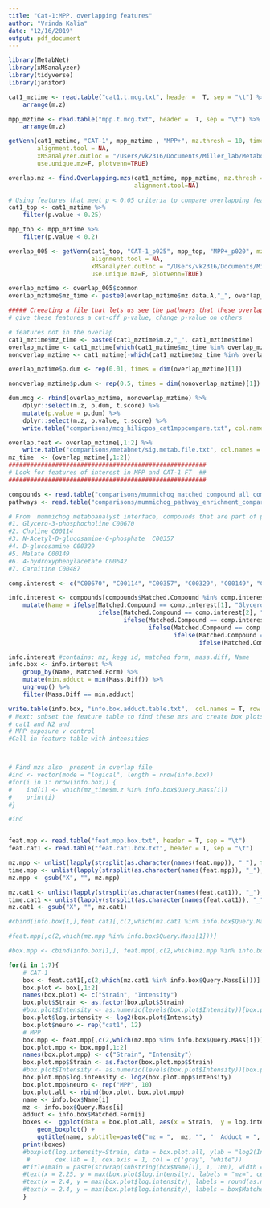 ```yaml
---
title: "Cat-1:MPP. overlapping features"
author: "Vrinda Kalia"
date: "12/16/2019"
output: pdf_document
---
```


```r
library(MetabNet)
library(xMSanalyzer)
library(tidyverse)
library(janitor)

cat1_mztime <- read.table("cat1.t.mcg.txt", header =  T, sep = "\t") %>%
    arrange(m.z)

mpp_mztime <- read.table("mpp.t.mcg.txt", header =  T, sep = "\t") %>%
    arrange(m.z)

getVenn(cat1_mztime, "CAT-1", mpp_mztime , "MPP+", mz.thresh = 10, time.thresh=30,
        alignment.tool = NA, 
        xMSanalyzer.outloc = "/Users/vk2316/Documents/Miller_lab/Metabolomics_data/mpp_cat1_metabolomics/comparisons",
        use.unique.mz=F, plotvenn=TRUE)

overlap.mz <- find.Overlapping.mzs(cat1_mztime, mpp_mztime, mz.thresh = 10, time.thresh = NA,
                                   alignment.tool=NA)

# Using features that meet p < 0.05 criteria to compare overlapping features
cat1_top <- cat1_mztime %>%
    filter(p.value < 0.25)

mpp_top <- mpp_mztime %>%
    filter(p.value < 0.2)

overlap_005 <- getVenn(cat1_top, "CAT-1_p025", mpp_top, "MPP+_p020", mz.thresh = 10, time.thresh=30,
                       alignment.tool = NA, 
                       xMSanalyzer.outloc = "/Users/vk2316/Documents/Miller_lab/Metabolomics_data/mpp_cat1_metabolomics/comparisons",
                       use.unique.mz=F, plotvenn=TRUE)

overlap_mztime <- overlap_005$common
overlap_mztime$mz_time <- paste0(overlap_mztime$mz.data.A,"_", overlap_mztime$time.data.A)

##### Creeating a file that lets us see the pathways that these overlapping features belong to: 
# give these features a cut-off p-value, change p-value on others

# features not in the overlap
cat1_mztime$mz_time <- paste0(cat1_mztime$m.z,"_", cat1_mztime$time)
overlap_mztime <- cat1_mztime[which(cat1_mztime$mz_time %in% overlap_mztime$mz_time),]
nonoverlap_mztime <- cat1_mztime[-which(cat1_mztime$mz_time %in% overlap_mztime$mz_time),]

overlap_mztime$p.dum <- rep(0.01, times = dim(overlap_mztime)[1])

nonoverlap_mztime$p.dum <- rep(0.5, times = dim(nonoverlap_mztime)[1])

dum.mcg <- rbind(overlap_mztime, nonoverlap_mztime) %>%
    dplyr::select(m.z, p.dum, t.score) %>%
    mutate(p.value = p.dum) %>%
    dplyr::select(m.z, p.value, t.score) %>%
    write.table("comparisons/mcg_hilicpos_cat1mppcompare.txt", col.names = T, sep = "\t", row.names = F)

overlap.feat <- overlap_mztime[,1:2] %>%
    write.table("comparisons/metabnet/sig.metab.file.txt", col.names = T, row.names = F, sep = "\t")
mz_time  <- (overlap_mztime[,1:2])
#######################################################
# Look for features of interest in MPP and CAT-1 FT  ##
#######################################################

compounds <- read.table("comparisons/mummichog_matched_compound_all_compare.csv", header = T, sep = ",")
pathways <- read.table("comparisons/mummichog_pathway_enrichment_compare.csv", header = T, sep = ",")

# From  mummichog metaboanalyst interface, compounds that are part of pathways and in overlap:
#1. Glycero-3-phosphocholine C00670
#2. Choline C00114
#3. N-Acetyl-D-glucosamine-6-phosphate  C00357
#4. D-glucosamine C00329
#5. Malate C00149
#6. 4-hydroxyphenylacetate C00642
#7. Carnitine C00487

comp.interest <- c("C00670", "C00114", "C00357", "C00329", "C00149", "C00642", "C00487")

info.interest <- compounds[compounds$Matched.Compound %in% comp.interest,] %>%
    mutate(Name = ifelse(Matched.Compound == comp.interest[1], "Glycero-3-phosphocholine",
                         ifelse(Matched.Compound == comp.interest[2], "Choline",
                                ifelse(Matched.Compound == comp.interest[3], "N-Acetyl-D-glucosamine-6-phosphate",
                                       ifelse(Matched.Compound == comp.interest[4], "D-glucosamine",
                                              ifelse(Matched.Compound == comp.interest[5], "Malate",
                                                     ifelse(Matched.Compound == comp.interest[6], "4-hydroxyphenylacetate", "Carnitine")))))))

info.interest #contains: mz, kegg id, matched form, mass.diff, Name
info.box <- info.interest %>%
    group_by(Name, Matched.Form) %>%
    mutate(min.adduct = min(Mass.Diff)) %>%
    ungroup() %>%
    filter(Mass.Diff == min.adduct)

write.table(info.box, "info.box.adduct.table.txt",  col.names = T, row.names = F, sep =  "\t")
# Next: subset the feature table to find these mzs and create box plots to see changes in levels between 
# cat1 and N2 and 
# MPP exposure v control
#Call in feature table with intensities



# Find mzs also  present in overlap file
#ind <- vector(mode = "logical", length = nrow(info.box))
#for(i in 1: nrow(info.box)) {
#    ind[i] <- which(mz_time$m.z %in% info.box$Query.Mass[i])
#    print(i)
#}

#ind


feat.mpp <- read.table("feat.mpp.box.txt", header = T, sep = "\t")
feat.cat1 <- read.table("feat.cat1.box.txt", header = T, sep = "\t")

mz.mpp <- unlist(lapply(strsplit(as.character(names(feat.mpp)), "_"), function(x) x[1]))
time.mpp <- unlist(lapply(strsplit(as.character(names(feat.mpp)), "_"), function(x) x[2]))
mz.mpp <- gsub("X", "", mz.mpp)

mz.cat1 <- unlist(lapply(strsplit(as.character(names(feat.cat1)), "_"), function(x) x[1]))
time.cat1 <- unlist(lapply(strsplit(as.character(names(feat.cat1)), "_"), function(x) x[2]))
mz.cat1 <- gsub("X", "", mz.cat1)

#cbind(info.box[1,],feat.cat1[,c(2,which(mz.cat1 %in% info.box$Query.Mass[1]))])

#feat.mpp[,c(2,which(mz.mpp %in% info.box$Query.Mass[1]))]

#box.mpp <- cbind(info.box[1,], feat.mpp[,c(2,which(mz.mpp %in% info.box$Query.Mass[1]))])

for(i in 1:7){
    # CAT-1
    box <- feat.cat1[,c(2,which(mz.cat1 %in% info.box$Query.Mass[i]))]
    box.plot <- box[,1:2]
    names(box.plot) <- c("Strain", "Intensity")
    box.plot$Strain <- as.factor(box.plot$Strain)
    #box.plot$Intensity <- as.numeric(levels(box.plot$Intensity))[box.plot$Intensity]
    box.plot$log.intensity <- log2(box.plot$Intensity)
    box.plot$neuro <- rep("cat1", 12)
    # MPP
    box.mpp <- feat.mpp[,c(2,which(mz.mpp %in% info.box$Query.Mass[i]))]
    box.plot.mpp <- box.mpp[,1:2]
    names(box.plot.mpp) <- c("Strain", "Intensity")
    box.plot.mpp$Strain <- as.factor(box.plot.mpp$Strain)
    #box.plot$Intensity <- as.numeric(levels(box.plot$Intensity))[box.plot$Intensity]
    box.plot.mpp$log.intensity <- log2(box.plot.mpp$Intensity)
    box.plot.mpp$neuro <- rep("MPP", 10)
    box.plot.all <- rbind(box.plot, box.plot.mpp)
    name <- info.box$Name[i]
    mz <- info.box$Query.Mass[i]
    adduct <- info.box$Matched.Form[i]
    boxes <-  ggplot(data = box.plot.all, aes(x = Strain,  y = log.intensity)) +
        geom_boxplot() +
        ggtitle(name, subtitle=paste0("mz = ",  mz, "", "  Adduct = ", adduct)) 
    print(boxes)
    #boxplot(log.intensity~Strain, data = box.plot.all, ylab = "log2(Intensity)", xlab="Strain", 
     #       cex.lab = 1, cex.axis = 1, col = c('gray', "white"))
    #title(main = paste(strwrap(substring(box$Name[1], 1, 100), width = 60), collapse = "\n"), cex.main = 1)
    #text(x = 2.25, y = max(box.plot$log.intensity), labels = "mz=", cex =0.75)
    #text(x = 2.4, y = max(box.plot$log.intensity), labels = round(as.numeric(box$Query.Mass),4), cex =0.75)
    #text(x = 2.4, y = max(box.plot$log.intensity), labels = box$Matched.Form, pos = 1,cex =0.75)
    }
```


